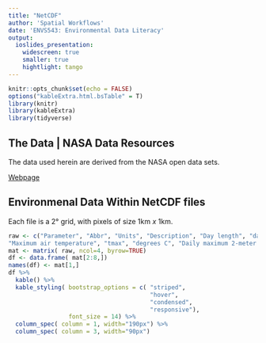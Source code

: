 ```yaml
---
title: "NetCDF"
author: 'Spatial Workflows'
date: 'ENVS543: Environmental Data Literacy'
output:
  ioslides_presentation:
    widescreen: true
    smaller: true
    hightlight: tango
---
```


```r
knitr::opts_chunk$set(echo = FALSE)
options("kableExtra.html.bsTable" = T)
library(knitr)
library(kableExtra)
library(tidyverse)
```

## The Data | NASA Data Resources

The data used herein are derived from the NASA open data sets.

[Webpage](./media/nasa.png)



##  Environmenal Data Within NetCDF files

Each file is a 2&deg; grid, with pixels of size 1km *x* 1km.

```r
raw <- c("Parameter", "Abbr", "Units", "Description", "Day length", "dayl", "s/day", "Duration of the daylight period in seconds per day. This calculation is based on the period of the day during which the sun is above a hypothetical flat horizon.", "Precipitation", "prcp", "mm/day", "Daily total precipitation in millimeters per day, sum of all forms converted to water-equivalent. Precipitation occurrence on any given day may be ascertained.", "Shortwave radiation", "srad", "W/m2", "Incident shortwave radiation flux density in watts per square meter, taken as an average over the daylight period of the day. NOTE: Daily total radiation (MJ/m2/day) can be calculated as follows: ((srad (W/m2) * dayl (s/day)) / l,000,000)", "Snow water equivalent", "swe", "kg/m2", "Snow water equivalent in kilograms per square meter. The amount of water contained within the snowpack.",
"Maximum air temperature", "tmax", "degrees C", "Daily maximum 2-meter air temperature in degrees Celsius.", "Minimum air temperature", "tmin", "degrees C", "Daily minimum 2-meter air temperature in degrees Celsius.", "Water vapor pressure", "vp", "Pa", "Water vapor pressure in pascals. Daily average partial pressure of water vapor.")
mat <- matrix( raw, ncol=4, byrow=TRUE)
df <- data.frame( mat[2:8,])
names(df) <- mat[1,]
df %>%
  kable() %>%
  kable_styling( bootstrap_options = c( "striped", 
                                        "hover", 
                                        "condensed", 
                                        "responsive"),
                 font_size = 14) %>%
  column_spec( column = 1, width="190px") %>%
  column_spec( column = 3, width="90px")
```

